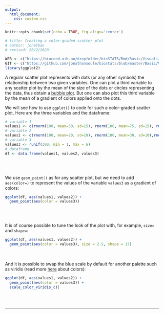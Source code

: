 ```yaml
---
output:
  html_document:
    css: custom.css
--- 
```


```r
knitr::opts_chunk$set(echo = TRUE, fig.align='center')

# title: Creating a color-graded scatter plot
# author: jonathan
# revised: 20/2/2020 

WEB <- c("https://bioceed.uib.no/dropfolder/bioSTATS/Rmd/Basic/Visualizing/Simple/color-graded-scatter.html")
GIT <- c("https://github.com/jonathansoule/biostats/blob/master/Basic/Visualizing/Simple/color-graded-scatter.Rmd")
library(ggplot2)
```
A regular scatter plot represents with dots (or any other symbols) the relationship between two given variables. One can plot a third variable to any scatter plot by the mean of the size of the dots or circles representing the data, thus obtain a [bubble plot](https://biostats.w.uib.no/creating-a-bubble-plot/){target="_blank"}. But one can also plot this third variable by the mean of a gradient of colors applied onto the dots.

We will see how to use `ggplot()` to code for such a color-graded scatter plot. Here are the three variables and the dataframe:
```r
# variable 1
values1 <- c(rnorm(100, mean=50, sd=15), rnorm(100, mean=75, sd=15), rnorm(100, mean=100, sd=15))
# variable 2
values2 <- c(rnorm(100, mean=20, sd=10), rnorm(100, mean=30, sd=10),rnorm(100, mean=40, sd=10))
# variable 3
values3 <- runif(300, min = 1, max = 6)
# dataframe
df <- data.frame(values1, values2, values3)
```
<br/><br/>

We use `geom_point()` as for any scatter plot, but we need to add `aes(color=)` to represent the values of the variable `values3` as a gradient of colors:
```r
ggplot(df, aes(values1, values2)) +
  geom_point(aes(color = values3))
```
<br/><br/>

It is of course possible to tune the look of the plot with, for example, `size=` and `shape=`:
```r
ggplot(df, aes(values1, values2)) +
  geom_point(aes(color = values3), size = 2.5, shape = 17)   
```
<br/><br/>
And it is possible to swap the blue scale by default for another palette such as viridis (read more [here](https://biostats.w.uib.no/choosing-colors-for-your-plot/){target="_blank"} about colors):
```r
ggplot(df, aes(values1, values2)) +
  geom_point(aes(color = values3)) +
  scale_color_viridis_c()  
```

<br/><br/>


***
<!-- UNCOMMENT TO ACTIVATE
Get the Rmarkdown file corresponding to this page on [GitHub](`r GIT`){target="_blank"}.
-->

